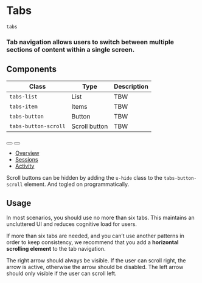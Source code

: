 # Tabs

`tabs`

### Tab navigation allows users to switch between multiple sections of content within a single screen.

## Components

| Class                | Type          | Description |
| -------------------- | ------------- | ----------- |
| `tabs-list`          | List          | TBW         |
| `tabs-item`          | Items         | TBW         |
| `tabs-button`        | Button        | TBW         |
| `tabs-button-scroll` | Scroll button | TBW         |

<Preview>
  <div>
    <div class="tabs">
      <button
        class="tabs-button-scroll is-start"
        aria-label="Show items in start side"
      >
        <span class="icon-cheveron-left" aria-hidden="true"></span>
      </button>
      <button
        class="tabs-button-scroll is-end"
        aria-label="Show items in end side"
      >
        <span class="icon-cheveron-right" aria-hidden="true"></span>
      </button>
      <ul class="tabs-list">
        <li class="tabs-item">
          <a class="tabs-button is-selected" href="">
            <span class="text">Overview</span>
          </a>
        </li>
        <li class="tabs-item">
          <a class="tabs-button" href="">
            <span class="text">Sessions</span>
          </a>
        </li>
        <li class="tabs-item">
          <a class="tabs-button" href="">
            <span class="text">Activity</span>
          </a>
        </li>
      </ul>
    </div>
  </div>
</Preview>

Scroll buttons can be hidden by adding the `u-hide` class to the `tabs-button-scroll` element. And togled on programmatically.

## Usage

In most scenarios, you should use no more than six tabs. This maintains an uncluttered UI and reduces cognitive load for users.

If more than six tabs are needed, and you can’t use another patterns in order to keep consistency, we recommend that you add a **horizontal scrolling element** to the tab navigation.

The right arrow should always be visible. If the user can scroll right, the arrow is active, otherwise the arrow should be disabled. The left arrow should only visible if the user can scroll left.

